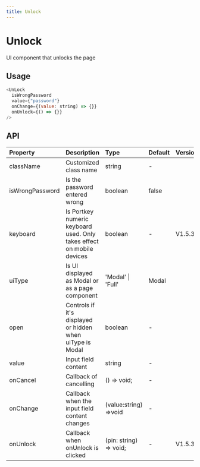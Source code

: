 ```yaml
---
title: Unlock
---
```


# Unlock

UI component that unlocks the page

## Usage

```javascript
<UnLock
  isWrongPassword
  value={"password"}
  onChange={(value: string) => {}}
  onUnlock={() => {}}
/>
```

## API

| Property        | Description                                                           | Type                   | Default | Version |
| :-------------- | :-------------------------------------------------------------------- | :--------------------- | :------ | :------ |
| className       | Customized class name                                                 | string                 | -       |         |
| isWrongPassword | Is the password entered wrong                                         | boolean                | false   |         |
| keyboard        | Is Portkey numeric keyboard used. Only takes effect on mobile devices | boolean                | -       | V1.5.3+ |
| uiType          | Is UI displayed as Modal or as a page component                       | 'Modal' \| 'Full'      | Modal   |         |
| open            | Controls if it's displayed or hidden when uiType is Modal             | boolean                | -       |         |
| value           | Input field content                                                   | string                 | -       |         |
| onCancel        | Callback of cancelling                                                | () => void;            | -       |         |
| onChange        | Callback when the input field content changes                         | (value:string) =>void  | -       |         |
| onUnlock        | Callback when onUnlock is clicked                                     | (pin: string) => void; | -       | V1.5.3+ |
